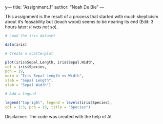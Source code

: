 y--- title: "Assignment_1" author: "Noah De Bie" ---

This assignment is the result of a process that started with much skepticism about it's feasability but (touch wood) seems to be nearing its end (Edit: 3 hours later: *It was not so*).

```r
# Load the iris dataset

data(iris)

# Create a scatterplot

plot(iris$Sepal.Length, iris$Sepal.Width,
col = iris$Species,
pch = 19,
main = "Iris Sepal Length vs Width",
xlab = "Sepal Length",
ylab = "Sepal Width")

# Add a legend

legend("topright", legend = levels(iris$Species),
col = 1:3, pch = 19, title = "Species")
```

::: {.callout-caution appearance="minimal"}
Disclaimer: The code was created with the help of AI.
:::
